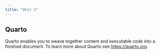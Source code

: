 ```yaml
---
title: "Unit 2"
---
```


## Quarto

Quarto enables you to weave together content and executable code into a finished document. To learn more about Quarto see <https://quarto.org>.
